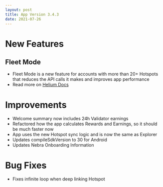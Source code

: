 ```yaml
---
layout: post
title: App Version 3.4.3
date: 2021-07-26
---
```


# New Features

## Fleet Mode

- Fleet Mode is a new feature for accounts with more than 20+ Hotspots that reduces the API calls it
  makes and improves app performance
- Read more on [Helium Docs](https://docs.helium.com/wallets/app-wallet/fleet-mode/)

# Improvements

- Welcome summary now includes 24h Validator earnings
- Refactored how the app calculates Rewards and Earnings, so it should be much faster now
- App uses the new Hotspot sync logic and is now the same as Explorer
- Updates compileSdkVersion to 30 for Android
- Updates Nebra Onboarding Information

# Bug Fixes

- Fixes infinite loop when deep linking Hotspot
